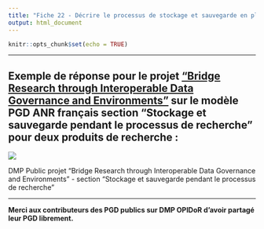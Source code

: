 ```yaml
---
title: "Fiche 22 - Décrire le processus de stockage et sauvegarde en place durant le projet"
output: html_document
---
```


```r
knitr::opts_chunk$set(echo = TRUE)
```

------------------------------------------------------------------------

## **Exemple de réponse pour le projet** [**"Bridge Research through Interoperable Data Governance and Environments"**](https://dmp.opidor.fr/plans/5954/export.pdf) **sur le modèle PGD ANR français section "Stockage et sauvegarde pendant le processus de recherche" pour deux produits de recherche :**

![](images/exemple%20pgd%20stockage%20-01.png)

DMP Public projet "Bridge Research through Interoperable Data Governance and Environments" - section "Stockage et sauvegarde pendant le processus de recherche"

------------------------------------------------------------------------

**Merci aux contributeurs des PGD publics sur DMP OPIDoR d'avoir partagé leur PGD librement.**

